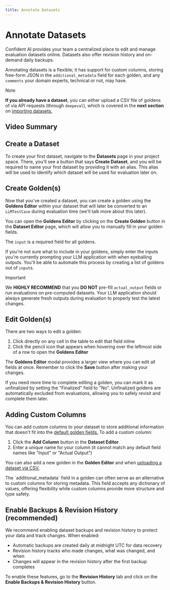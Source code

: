 ```yaml
---
title: Annotate Datasets
---
```



# Annotate Datasets

Confident AI provides your team a centralized place to edit and manage evaluation datasets online. Datasets also offer revision history and on-demand daily backups.

Annotating datasets is a flexible; it has support for custom columns, storing free-form JSON in the `additional_metadata` field for each golden, and any `comments` your domain experts, technical or not, may have.

> [!NOTE]
>
> **If you already have a dataset**, you can either upload a CSV file of goldens of via API requests (through `deepeval`), which is covered in the **next section** on [importing datasets.](/dataset-editor/import-datasets)

## Video Summary

<VideoDisplayer
  src="https://confident-docs.s3.us-east-1.amazonaws.com/dataset-editor:dataset-annotation.mp4"
  width="100%"
  title="How to Create and Annotate Datasets"
/>

## Create a Dataset

To create your first dataset, navigate to the **Datasets** page in your project space. There, you'll see a button that says **Create Dataset**, and you will be required to name your first dataset by providing it with an alias. This alias will be used to identify which dataset will be used for evaluation later on.

## Create Golden(s)

Now that you've created a dataset, you can create a golden using the **Goldens Editor** within your dataset that will later be converted to an `LLMTestCase` during evaluation time (we'll talk more about this later).

You can open the **Goldens Editor** by clicking on the **Create Golden** button in the **Dataset Editor** page, which will allow you to manually fill in your golden fields.

<Callout type="info">The `input` is a required field for all goldens.</Callout>

If you're not sure what to include in your goldens, simply enter the inputs you're currently prompting your LLM application with when eyeballing outputs. You'll be able to automate this process by creating a list of goldens out of `input`s.

> [!IMPORTANT]
>
> We **HIGHLY RECOMMEND** that you **DO NOT** pre-fill `actual_output` fields or run evaluations on pre-computed datasets. Your LLM application should always generate fresh outputs during evaluation to properly test the latest changes.

## Edit Golden(s)

There are two ways to edit a golden:

1. Click directly on any cell in the table to edit that field inline
2. Click the pencil icon that appears when hovering over the leftmost side of a row to open the **Goldens Editor**

The **Goldens Editor** modal provides a larger view where you can edit all fields at once. Remember to click the **Save** button after making your changes.

<Callout>
  If you need more time to complete editing a golden, you can mark it as
  unfinalized by setting the "Finalized" field to "No". Unfinalized goldens are
  automatically excluded from evaluations, allowing you to safely revisit and
  complete them later.
</Callout>

## Adding Custom Columns

You can add custom columns to your dataset to store additional information that doesn't fit into the [default golden fields.](/concepts/datasets#goldens) To add a custom column:

1. Click the **Add Column** button in the **Dataset Editor**
2. Enter a unique name for your column (it cannot match any default field names like "Input" or "Actual Output")

You can also add a new golden in the **Golden Editor** and when [uploading a dataset via CSV.](/dataset-editor/import-datasets#import-goldens-from-csv)

<Callout type="info">
  The `additional_metadata` field in a golden can often serve as an alternative
  to custom columns for storing metadata. This field accepts any dictionary of
  values, offering flexibility while custom columns provide more structure and
  type safety.
</Callout>

## Enable Backups & Revision History (recommended)

We recommend enabling dataset backups and revision history to protect your data and track changes. When enabled:

- Automatic backups are created daily at midnight UTC for data recovery
- Revision history tracks who made changes, what was changed, and when
- Changes will appear in the revision history after the first backup completes

To enable these features, go to the **Revision History** tab and click on the **Enable Backups & Revision History** button.
